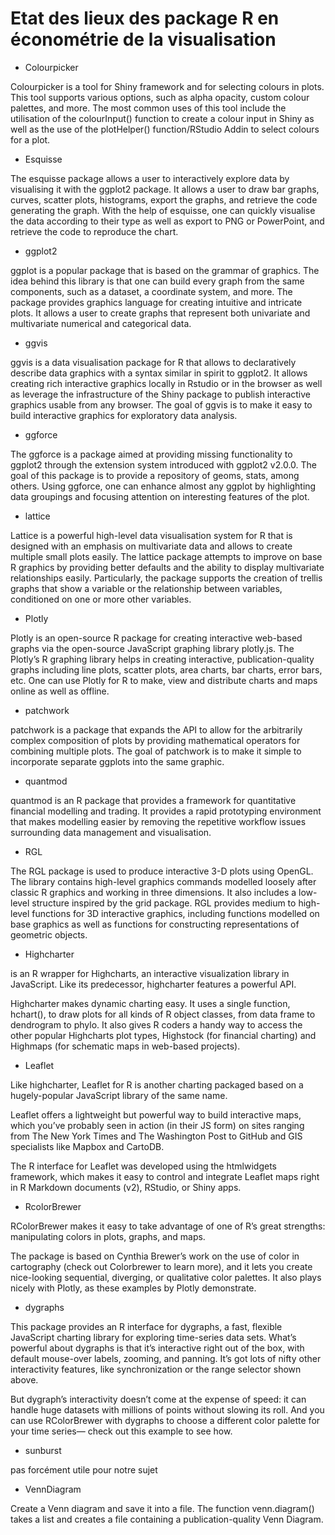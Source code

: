 # Etat des lieux des package R en économétrie de la visualisation

- Colourpicker

Colourpicker is a tool for Shiny framework and for selecting colours in plots. This tool supports various options, such as alpha opacity, custom colour palettes, and more. The most common uses of this tool include the utilisation of the colourInput() function to create a colour input in Shiny as well as the use of the plotHelper() function/RStudio Addin to select colours for a plot.

- Esquisse

The esquisse package allows a user to interactively explore data by visualising it with the ggplot2 package. It allows a user to draw bar graphs, curves, scatter plots, histograms, export the graphs, and retrieve the code generating the graph. With the help of esquisse, one can quickly visualise the data according to their type as well as export to PNG or PowerPoint, and retrieve the code to reproduce the chart.

- ggplot2

ggplot is a popular package that is based on the grammar of graphics. The idea behind this library is that one can build every graph from the same components, such as a dataset, a coordinate system, and more. The package provides graphics language for creating intuitive and intricate plots. It allows a user to create graphs that represent both univariate and multivariate numerical and categorical data.

- ggvis

ggvis is a data visualisation package for R that allows to declaratively describe data graphics with a syntax similar in spirit to ggplot2. It allows creating rich interactive graphics locally in Rstudio or in the browser as well as leverage the infrastructure of the Shiny package to publish interactive graphics usable from any browser. The goal of ggvis is to make it easy to build interactive graphics for exploratory data analysis. 

- ggforce

The ggforce is a package aimed at providing missing functionality to ggplot2 through the extension system introduced with ggplot2 v2.0.0. The goal of this package is to provide a repository of geoms, stats, among others. Using ggforce, one can enhance almost any ggplot by highlighting data groupings and focusing attention on interesting features of the plot.

- lattice 

Lattice is a powerful high-level data visualisation system for R that is designed with an emphasis on multivariate data and allows to create multiple small plots easily. The lattice package attempts to improve on base R graphics by providing better defaults and the ability to display multivariate relationships easily. Particularly, the package supports the creation of trellis graphs that show a variable or the relationship between variables, conditioned on one or more other variables. 

- Plotly

Plotly is an open-source R package for creating interactive web-based graphs via the open-source JavaScript graphing library plotly.js. The Plotly’s R graphing library helps in creating interactive, publication-quality graphs including line plots, scatter plots, area charts, bar charts, error bars, etc. One can use Plotly for R to make, view and distribute charts and maps online as well as offline.

- patchwork

patchwork is a package that expands the API to allow for the arbitrarily complex composition of plots by providing mathematical operators for combining multiple plots. The goal of patchwork is to make it simple to incorporate separate ggplots into the same graphic. 

- quantmod

quantmod is an R package that provides a framework for quantitative financial modelling and trading. It provides a rapid prototyping environment that makes modelling easier by removing the repetitive workflow issues surrounding data management and visualisation.

- RGL

The RGL package is used to produce interactive 3-D plots using OpenGL. The library contains high-level graphics commands modelled loosely after classic R graphics and working in three dimensions. It also includes a low-level structure inspired by the grid package. RGL provides medium to high-level functions for 3D interactive graphics, including functions modelled on base graphics as well as functions for constructing representations of geometric objects.

- Highcharter 

is an R wrapper for Highcharts, an interactive visualization library in JavaScript. Like its predecessor, highcharter features a powerful API.

Highcharter makes dynamic charting easy. It uses a single function, hchart(), to draw plots for all kinds of R object classes, from data frame to dendrogram to phylo. It also gives R coders a handy way to access the other popular Highcharts plot types, Highstock (for financial charting) and Highmaps (for schematic maps in web-based projects).

- Leaflet

Like highcharter, Leaflet for R is another charting packaged based on a hugely-popular JavaScript library of the same name.

Leaflet offers a lightweight but powerful way to build interactive maps, which you've probably seen in action (in their JS form) on sites ranging from The New York Times and The Washington Post to GitHub and GIS specialists like Mapbox and CartoDB.

The R interface for Leaflet was developed using the htmlwidgets framework, which makes it easy to control and integrate Leaflet maps right in R Markdown documents (v2), RStudio, or Shiny apps.

- RcolorBrewer

RColorBrewer makes it easy to take advantage of one of R's great strengths: manipulating colors in plots, graphs, and maps.

The package is based on Cynthia Brewer’s work on the use of color in cartography (check out Colorbrewer to learn more), and it lets you create nice-looking sequential, diverging, or qualitative color palettes. It also plays nicely with Plotly, as these examples by Plotly demonstrate.

- dygraphs

This package provides an R interface for dygraphs, a fast, flexible JavaScript charting library for exploring time-series data sets. What's powerful about dygraphs is that it's interactive right out of the box, with default mouse-over labels, zooming, and panning. It's got lots of nifty other interactivity features, like synchronization or the range selector shown above.

But dygraph's interactivity doesn't come at the expense of speed: it can handle huge datasets with millions of points without slowing its roll. And you can use RColorBrewer with dygraphs to choose a different color palette for your time series— check out this example to see how.

- sunburst 

pas forcément utile pour notre sujet

- VennDiagram 

Create a Venn diagram and save it into a file. The function venn.diagram() takes a list and creates a file containing a publication-quality Venn Diagram.

